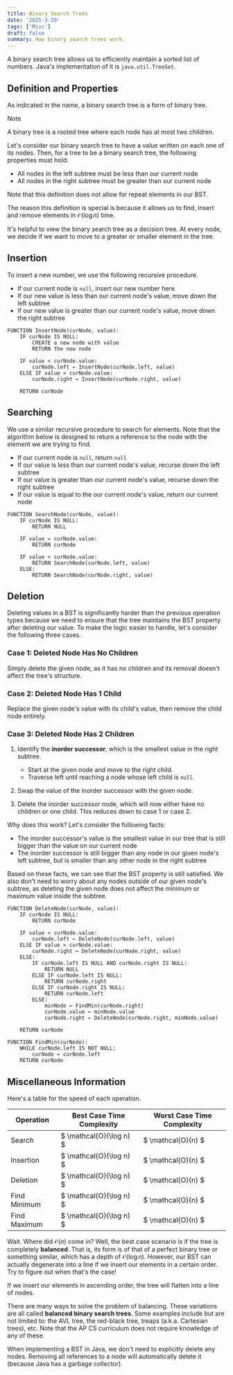 ```yaml
---
title: Binary Search Trees
date: '2025-3-20'
tags: ['Misc']
draft: false
summary: How binary search trees work.
---
```


A binary search tree allows us to efficiently maintain a sorted list of numbers. Java's implementation of it is `java.util.TreeSet`.

## Definition and Properties

As indicated in the name, a binary search tree is a form of binary tree.

> [!NOTE]
> A binary tree is a rooted tree where 
> each node has at most two children.

Let's consider our binary search tree to have a value written on each one of its nodes. Then, for a tree to be a binary 
search tree, the following properties must hold:

- All nodes in the left subtree must be less than our current node
- All nodes in the right subtree must be greater than our current node

Note that this definition does not allow for repeat elements in our BST.

The reason this definition is special is because it allows us to find, insert and remove elements in $\mathcal{O}(\log{n})$ time. 

It's helpful to view the binary search tree as a
decision tree. At every node, we decide if we want
to move to a greater or smaller element in the tree.

## Insertion

To insert a new number, we use the following recursive procedure. 
- If our current node is `null`, insert our new number here
- If our new value is less than our current node's value, move down the left subtree
- If our new value is greater than our current node's value, move down the right subtree

```
FUNCTION InsertNode(curNode, value):
    IF curNode IS NULL:
        CREATE a new node with value
        RETURN the new node

    IF value < curNode.value:
        curNode.left ← InsertNode(curNode.left, value)
    ELSE IF value > curNode.value:
        curNode.right ← InsertNode(curNode.right, value)

    RETURN curNode
```

## Searching

We use a similar recursive procedure to search for elements. Note that the algorithm below is designed
to return a reference to the node with the element we 
are trying to find.

- If our current node is `null`, return `null` 
- If our value is less than our current node's value, recurse down the left subtree
- If our value is greater than our current node's value, recurse down the right subtree
- If our value is equal to the our current node's value, return our current node

```
FUNCTION SearchNode(curNode, value):
    IF curNode IS NULL:
        RETURN NULL

    IF value = curNode.value:
        RETURN curNode

    IF value < curNode.value:
        RETURN SearchNode(curNode.left, value)
    ELSE:
        RETURN SearchNode(curNode.right, value)
```

## Deletion 

Deleting values in a BST is significantly harder than the previous operation types because we 
need to ensure that the tree maintains the BST property after deleting our value. To make the logic 
easier to handle, let's consider the following three cases.

### Case 1: Deleted Node Has No Children  
Simply delete the given node, as it has no children and its removal doesn't affect the tree's structure.

### Case 2: Deleted Node Has 1 Child  
Replace the given node's value with its child's value, then remove the child node entirely.

### Case 3: Deleted Node Has 2 Children  
1. Identify the **inorder successor**, which is the smallest value in the right subtree.
   - Start at the given node and move to the right child.  
   - Traverse left until reaching a node whose left child is `null`.  

2. Swap the value of the inorder successor with the given node.  

3. Delete the inorder successor node, which will now either have no children or one child. 
   This reduces down to case 1 or case 2.

Why does this work? Let's consider the following facts:
- The inorder successor's value is the smallest value in our tree that is still 
  bigger than the value on our current node
- The inorder successor is still bigger than any node in our given node's left
  subtree, but is smaller than any other node in the right subtree

Based on these facts, we can see that the BST property is still satisfied. 
We also don't need to worry about any nodes outside of our given node's subtree,
as deleting the given node does not affect the minimum or maximum value inside 
the subtree.

```
FUNCTION DeleteNode(curNode, value):
    IF curNode IS NULL:
        RETURN curNode

    IF value < curNode.value:
        curNode.left ← DeleteNode(curNode.left, value)
    ELSE IF value > curNode.value:
        curNode.right ← DeleteNode(curNode.right, value)
    ELSE:
        IF curNode.left IS NULL AND curNode.right IS NULL:
            RETURN NULL
        ELSE IF curNode.left IS NULL:
            RETURN curNode.right
        ELSE IF curNode.right IS NULL:
            RETURN curNode.left
        ELSE:
            minNode ← FindMin(curNode.right)
            curNode.value ← minNode.value
            curNode.right ← DeleteNode(curNode.right, minNode.value)

    RETURN curNode

FUNCTION FindMin(curNode):
    WHILE curNode.left IS NOT NULL:
        curNode ← curNode.left
    RETURN curNode
```

## Miscellaneous Information

Here's a table for the speed of each operation.

| Operation              | Best Case Time Complexity | Worst Case Time Complexity |
|------------------------|---------------------------|----------------------------|
| Search                | $ \mathcal{O}(\log n) $   | $ \mathcal{O}(n) $         |
| Insertion             | $ \mathcal{O}(\log n) $   | $ \mathcal{O}(n) $         |
| Deletion              | $ \mathcal{O}(\log n) $   | $ \mathcal{O}(n) $         |
| Find Minimum          | $ \mathcal{O}(\log n) $   | $ \mathcal{O}(n) $         |
| Find Maximum          | $ \mathcal{O}(\log n) $   | $ \mathcal{O}(n) $         |

Wait. Where did $\mathcal{O}(n)$ come in? Well, the best case scenario is if 
the tree is completely **balanced**. That is, its form is of that of a perfect 
binary tree or something similar, which has a depth of $\mathcal{O}(\log{n})$.
However, our BST can actually degenerate into a line if we insert our elements
in a certain order. Try to figure out when that's the case!

<Spoiler title="Answer">

If we insert our elements in ascending order, the tree will flatten into a 
line of nodes.

</Spoiler>

There are many ways to solve the problem of balancing. These variations are all 
called **balanced binary search trees**. Some examples include but are not limited to:
the AVL tree, the red-black tree, treaps (a.k.a. Cartesian trees), etc. Note that the AP CS curriculum 
does not require knowledge of any of these.

When implementing a BST in Java, we don't need to explicitly delete any nodes.
Removing all references to a node will automatically delete it (because Java
has a garbage collector).
